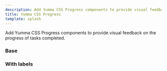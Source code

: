```yaml
---
description: Add Yumma CSS Progress components to provide visual feedback on the progress of tasks completed.
title: Yumma CSS Progress
template: splash
---
```


Add Yumma CSS Progress components to provide visual feedback on the progress of tasks completed.

### Base

<Preview
  data = {base}
  noScroll
  useCenter
  useHeight = '40px'
  usePadding
  useTabs
  useVersion = '2974781'
/>

### With labels

<Preview
  data = {withLabels}
  useHeight = '150px'
  usePadding
  useTabs
  useVersion = '2974781'
/>